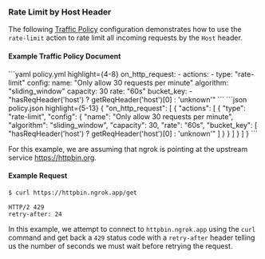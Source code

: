 

### Rate Limit by Host Header

The following [Traffic Policy](/traffic-policy/)
configuration demonstrates how to use the `rate-limit` action to rate limit
all incoming requests by the `Host` header.

#### Example Traffic Policy Document

<CodeGroup>
```yaml policy.yml highlight={4-8}
on_http_request:
  - actions:
    - type: "rate-limit"
    config:
    name: "Only allow 30 requests per minute"
    algorithm: "sliding_window"
    capacity: 30
    rate: "60s"
    bucket_key:
    - "hasReqHeader('host') ? getReqHeader('host')[0] : 'unknown'"
```
```json policy.json highlight={5-13}
{
  "on_http_request": [
    {
      "actions": [
        {
          "type": "rate-limit",
          "config": {
            "name": "Only allow 30 requests per minute",
            "algorithm": "sliding_window",
            "capacity": 30,
            "rate": "60s",
            "bucket_key": [
              "hasReqHeader('host') ? getReqHeader('host')[0] : 'unknown'"
            ]
          }
        }
      ]
    }
  ]
}
```
</CodeGroup>

For this example, we are assuming that ngrok is pointing at the upstream service
https://httpbin.org.

#### Example Request

```bash
$ curl https://httpbin.ngrok.app/get
```

```http
HTTP/2 429
retry-after: 24
```

In this example, we attempt to connect to `httpbin.ngrok.app` using the `curl`
command and get back a `429` status code with a `retry-after` header telling us
the number of seconds we must wait before retrying the request.

